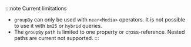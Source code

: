 :::note Current limitations
- `groupBy` can only be used with `near<Media>` operators. It is not possible to use it with `bm25` or `hybrid` queries.
- The `groupBy` `path` is limited to one property or cross-reference. Nested paths are current not supported.
:::